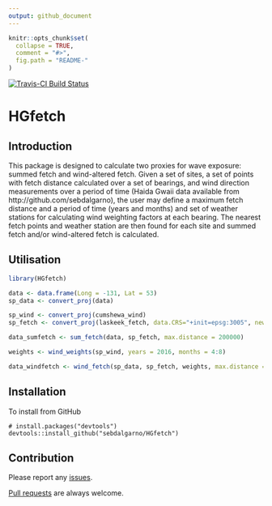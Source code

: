 ```yaml
---
output: github_document
---
```


<!-- README.md is generated from README.Rmd. Please edit that file -->

```r
knitr::opts_chunk$set(
  collapse = TRUE,
  comment = "#>",
  fig.path = "README-"
)
```

[![Travis-CI Build Status](https://travis-ci.org/sebdalgarno/HGfetch.svg?branch=master)](https://travis-ci.org/sebdalgarno/HGfetch)

# HGfetch

## Introduction

This package is designed to calculate two proxies for wave exposure: summed fetch and wind-altered fetch. Given a set of sites, a set of points with fetch distance calculated over a set of bearings, and wind direction measurements over a period of time (Haida Gwaii data available from http://github.com/sebdalgarno), the user may define a maximum fetch distance and a period of time (years and months) and set of weather stations for calculating wind weighting factors at each bearing. The nearest fetch points and weather station are then found for each site and summed fetch and/or wind-altered fetch is calculated.

## Utilisation

```r
library(HGfetch)

data <- data.frame(Long = -131, Lat = 53)
sp_data <- convert_proj(data)

sp_wind <- convert_proj(cumshewa_wind)
sp_fetch <- convert_proj(laskeek_fetch, data.CRS="+init=epsg:3005", new.CRS="+init=epsg:3005")

data_sumfetch <- sum_fetch(data, sp_fetch, max.distance = 200000)

weights <- wind_weights(sp_wind, years = 2016, months = 4:8)

data_windfetch <- wind_fetch(sp_data, sp_fetch, weights, max.distance = 200000)
```

## Installation

To install from GitHub
```
# install.packages("devtools")
devtools::install_github("sebdalgarno/HGfetch")
```

## Contribution

Please report any [issues](https://github.com/sebdalgarno/HGfetch/issues).

[Pull requests](https://github.com/sebdalgarno/HGfetch/pulls) are always welcome.
